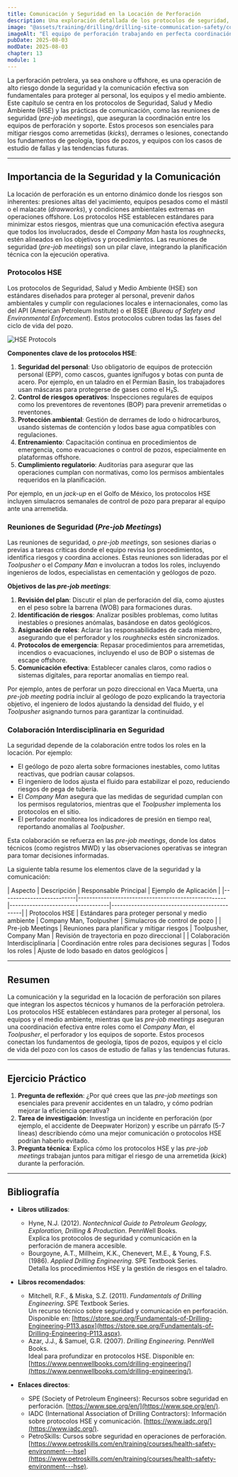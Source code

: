 ```yaml
---
title: Comunicación y Seguridad en la Locación de Perforación
description: Una exploración detallada de los protocolos de seguridad, salud y medio ambiente (HSE) y las prácticas de comunicación en la locación de perforación, con énfasis en las reuniones de seguridad (*pre-job meetings*). Este capítulo conecta los fundamentos de los equipos, roles y operaciones con la gestión de riesgos en el sitio.
image: "@assets/training/drilling/drilling-site-communication-safety/cover.jpg"
imageAlt: "El equipo de perforación trabajando en perfecta coordinación en la plataforma"
pubDate: 2025-08-03
modDate: 2025-08-03
chapter: 13
module: 1
---
```


La perforación petrolera, ya sea onshore u offshore, es una operación de alto riesgo donde la seguridad y la comunicación efectiva son fundamentales para proteger al personal, los equipos y el medio ambiente. Este capítulo se centra en los protocolos de Seguridad, Salud y Medio Ambiente (HSE) y las prácticas de comunicación, como las reuniones de seguridad (*pre-job meetings*), que aseguran la coordinación entre los equipos de perforación y soporte. Estos procesos son esenciales para mitigar riesgos como arremetidas (*kicks*), derrames o lesiones, conectando los fundamentos de geología, tipos de pozos, y equipos con los casos de estudio de fallas y las tendencias futuras.

---

## Importancia de la Seguridad y la Comunicación

La locación de perforación es un entorno dinámico donde los riesgos son inherentes: presiones altas del yacimiento, equipos pesados como el mástil o el malacate (*drawworks*), y condiciones ambientales extremas en operaciones offshore. Los protocolos HSE establecen estándares para minimizar estos riesgos, mientras que una comunicación efectiva asegura que todos los involucrados, desde el *Company Man* hasta los *roughnecks*, estén alineados en los objetivos y procedimientos. Las reuniones de seguridad (*pre-job meetings*) son un pilar clave, integrando la planificación técnica con la ejecución operativa.

### Protocolos HSE

Los protocolos de Seguridad, Salud y Medio Ambiente (HSE) son estándares diseñados para proteger al personal, prevenir daños ambientales y cumplir con regulaciones locales e internacionales, como las del API (American Petroleum Institute) o el BSEE (*Bureau of Safety and Environmental Enforcement*). Estos protocolos cubren todas las fases del ciclo de vida del pozo.

![HSE Protocols](../../../../assets/training/drilling/drilling-site-communication-safety/hse-protocols.jpg)

**Componentes clave de los protocolos HSE**:

1. **Seguridad del personal**: Uso obligatorio de equipos de protección personal (EPP), como cascos, guantes ignífugos y botas con punta de acero. Por ejemplo, en un taladro en el Permian Basin, los trabajadores usan máscaras para protegerse de gases como el H₂S.
2. **Control de riesgos operativos**: Inspecciones regulares de equipos como los preventores de reventones (BOP) para prevenir arremetidas o reventones.
3. **Protección ambiental**: Gestión de derrames de lodo o hidrocarburos, usando sistemas de contención y lodos base agua compatibles con regulaciones.
4. **Entrenamiento**: Capacitación continua en procedimientos de emergencia, como evacuaciones o control de pozos, especialmente en plataformas offshore.
5. **Cumplimiento regulatorio**: Auditorías para asegurar que las operaciones cumplan con normativas, como los permisos ambientales requeridos en la planificación.

Por ejemplo, en un *jack-up* en el Golfo de México, los protocolos HSE incluyen simulacros semanales de control de pozo para preparar al equipo ante una arremetida.

### Reuniones de Seguridad (*Pre-job Meetings*)

Las reuniones de seguridad, o *pre-job meetings*, son sesiones diarias o previas a tareas críticas donde el equipo revisa los procedimientos, identifica riesgos y coordina acciones. Estas reuniones son lideradas por el *Toolpusher* o el *Company Man* e involucran a todos los roles, incluyendo ingenieros de lodos, especialistas en cementación y geólogos de pozo.

**Objetivos de las *pre-job meetings***:

1. **Revisión del plan**: Discutir el plan de perforación del día, como ajustes en el peso sobre la barrena (WOB) para formaciones duras.
2. **Identificación de riesgos**: Analizar posibles problemas, como lutitas inestables o presiones anómalas, basándose en datos geológicos.
3. **Asignación de roles**: Aclarar las responsabilidades de cada miembro, asegurando que el perforador y los *roughnecks* estén sincronizados.
4. **Protocolos de emergencia**: Repasar procedimientos para arremetidas, incendios o evacuaciones, incluyendo el uso de BOP o sistemas de escape offshore.
5. **Comunicación efectiva**: Establecer canales claros, como radios o sistemas digitales, para reportar anomalías en tiempo real.

Por ejemplo, antes de perforar un pozo direccional en Vaca Muerta, una *pre-job meeting* podría incluir al geólogo de pozo explicando la trayectoria objetivo, el ingeniero de lodos ajustando la densidad del fluido, y el *Toolpusher* asignando turnos para garantizar la continuidad.

### Colaboración Interdisciplinaria en Seguridad

La seguridad depende de la colaboración entre todos los roles en la locación. Por ejemplo:

- El geólogo de pozo alerta sobre formaciones inestables, como lutitas reactivas, que podrían causar colapsos.
- El ingeniero de lodos ajusta el fluido para estabilizar el pozo, reduciendo riesgos de pega de tubería.
- El *Company Man* asegura que las medidas de seguridad cumplan con los permisos regulatorios, mientras que el *Toolpusher* implementa los protocolos en el sitio.
- El perforador monitorea los indicadores de presión en tiempo real, reportando anomalías al *Toolpusher*.

Esta colaboración se refuerza en las *pre-job meetings*, donde los datos técnicos (como registros MWD) y las observaciones operativas se integran para tomar decisiones informadas.

La siguiente tabla resume los elementos clave de la seguridad y la comunicación:

<div class="table-wrapper">
| Aspecto              | Descripción                                      | Responsable Principal         | Ejemplo de Aplicación                     |
|--------------------------|----------------------------------------------------|-----------------------------------|----------------------------------------------|
| Protocolos HSE           | Estándares para proteger personal y medio ambiente | Company Man, Toolpusher           | Simulacros de control de pozo                |
| Pre-job Meetings         | Reuniones para planificar y mitigar riesgos        | Toolpusher, Company Man           | Revisión de trayectoria en pozo direccional  |
| Colaboración Interdisciplinaria | Coordinación entre roles para decisiones seguras | Todos los roles                   | Ajuste de lodo basado en datos geológicos    |
</div>

---

## Resumen

La comunicación y la seguridad en la locación de perforación son pilares que integran los aspectos técnicos y humanos de la perforación petrolera. Los protocolos HSE establecen estándares para proteger al personal, los equipos y el medio ambiente, mientras que las *pre-job meetings* aseguran una coordinación efectiva entre roles como el *Company Man*, el *Toolpusher*, el perforador y los equipos de soporte. Estos procesos conectan los fundamentos de geología, tipos de pozos, equipos y el ciclo de vida del pozo con los casos de estudio de fallas y las tendencias futuras.

---

## Ejercicio Práctico

1. **Pregunta de reflexión**: ¿Por qué crees que las *pre-job meetings* son esenciales para prevenir accidentes en un taladro, y cómo podrían mejorar la eficiencia operativa?
2. **Tarea de investigación**: Investiga un incidente en perforación (por ejemplo, el accidente de Deepwater Horizon) y escribe un párrafo (5-7 líneas) describiendo cómo una mejor comunicación o protocolos HSE podrían haberlo evitado.
3. **Pregunta técnica**: Explica cómo los protocolos HSE y las *pre-job meetings* trabajan juntos para mitigar el riesgo de una arremetida (*kick*) durante la perforación.

---

## Bibliografía

- **Libros utilizados**:
  - Hyne, N.J. (2012). *Nontechnical Guide to Petroleum Geology, Exploration, Drilling & Production*. PennWell Books.  
    Explica los protocolos de seguridad y comunicación en la perforación de manera accesible.
  - Bourgoyne, A.T., Millheim, K.K., Chenevert, M.E., & Young, F.S. (1986). *Applied Drilling Engineering*. SPE Textbook Series.  
    Detalla los procedimientos HSE y la gestión de riesgos en el taladro.

- **Libros recomendados**:
  - Mitchell, R.F., & Miska, S.Z. (2011). *Fundamentals of Drilling Engineering*. SPE Textbook Series.  
    Un recurso técnico sobre seguridad y comunicación en perforación. Disponible en: [https://store.spe.org/Fundamentals-of-Drilling-Engineering-P113.aspx](https://store.spe.org/Fundamentals-of-Drilling-Engineering-P113.aspx).
  - Azar, J.J., & Samuel, G.R. (2007). *Drilling Engineering*. PennWell Books.  
    Ideal para profundizar en protocolos HSE. Disponible en: [https://www.pennwellbooks.com/drilling-engineering/](https://www.pennwellbooks.com/drilling-engineering/).

- **Enlaces directos**:
  - SPE (Society of Petroleum Engineers): Recursos sobre seguridad en perforación. [https://www.spe.org/en/](https://www.spe.org/en/).
  - IADC (International Association of Drilling Contractors): Información sobre protocolos HSE y comunicación. [https://www.iadc.org/](https://www.iadc.org/).
  - PetroSkills: Cursos sobre seguridad en operaciones de perforación. [https://www.petroskills.com/en/training/courses/health-safety-environment---hse](https://www.petroskills.com/en/training/courses/health-safety-environment---hse).
